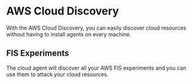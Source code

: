 # AWS Cloud Discovery

With the AWS Cloud Discovery, you can easily discover cloud resources without having to install agents on every machine.

## FIS Experiments

The cloud agent will discover all your AWS FIS experiments and you can use them to attack your cloud resources.
